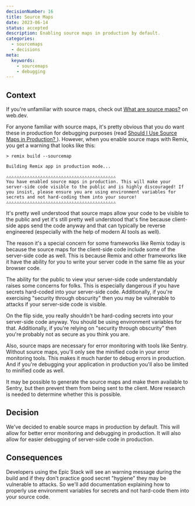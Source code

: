```yaml
---
decisionNumber: 16
title: Source Maps
date: 2023-06-14
status: accepted
description: Enabling source maps in production by default.
categories: 
  - sourcemaps
  - decisions
meta:
  keywords:
    - sourcemaps
    - debugging
---
```

## Context

If you're unfamiliar with source maps, check out
[What are source maps?](https://web.dev/source-maps/) on web.dev.

For anyone familiar with source maps, it's pretty obvious that you do want these
in production for debugging purposes (read
[Should I Use Source Maps in Production? ](https://css-tricks.com/should-i-use-source-maps-in-production/)).
However, when you enable source maps with Remix, you get a warning that looks
like this:

```
> remix build --sourcemap

Building Remix app in production mode...

⚠️⚠️⚠️⚠️⚠️⚠️⚠️⚠️⚠️⚠️⚠️⚠️⚠️⚠️⚠️⚠️⚠️⚠️⚠️⚠️⚠️⚠️⚠️⚠️⚠️⚠️⚠️⚠️⚠️⚠️⚠️⚠️⚠️⚠️⚠️⚠️⚠️⚠️⚠️⚠️⚠️⚠️
You have enabled source maps in production. This will make your server-side code visible to the public and is highly discouraged! If you insist, please ensure you are using environment variables for secrets and not hard-coding them into your source!
⚠️⚠️⚠️⚠️⚠️⚠️⚠️⚠️⚠️⚠️⚠️⚠️⚠️⚠️⚠️⚠️⚠️⚠️⚠️⚠️⚠️⚠️⚠️⚠️⚠️⚠️⚠️⚠️⚠️⚠️⚠️⚠️⚠️⚠️⚠️⚠️⚠️⚠️⚠️⚠️⚠️⚠️
```

It's pretty well understood that source maps allow your code to be visible to
the public and yet it's still pretty well understood that's fine because
client-side apps send the code anyway and that can typically be reverse
engineered (especially with the help of modern AI tools as well).

The reason it's a special concern for some frameworks like Remix today is
because the source maps for the client-side code include some of the server-side
code as well. This is because Remix and other frameworks like it have the
ability for you to write your server code in the same file as your browser code.

The ability for the public to view your server-side code understandably raises
some concerns for folks. This is especially dangerous if you have secrets
hard-coded into your server-side code. Additionally, if you're exercising
"security through obscurity" then you may be vulnerable to attacks if your
server-side code is visible.

On the flip side, you really shouldn't be hard-coding secrets into your
server-side code anyway. You should be using environment variables for that.
Additionally, if you're relying on "security through obscurity" then you're
probably not as secure as you think you are.

Also, source maps are necessary for error monitoring with tools like Sentry.
Without source maps, you'll only see the minified code in your error monitoring
tools. This makes it much harder to debug errors in production. And if you're
debugging your application in production you'll also be limited to minified code
as well.

It may be possible to generate the source maps and make them available to
Sentry, but then prevent them from being sent to the client. More research is
needed to determine whether this is possible.

## Decision

We've decided to enable source maps in production by default. This will allow
for better error monitoring and debugging in production. It will also allow for
easier debugging of server-side code in production.

## Consequences

Developers using the Epic Stack will see an warning message during the build and
if they don't practice good secret "hygiene" they may be vulnerable to attacks.
So we'll add documentation explaining how to properly use environment variables
for secrets and not hard-code them into your source code.
